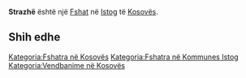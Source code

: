 {{Fshat në Kosovës
 | Emri                = Strazhë
| sqi_N_name = Strazhë
| sqi_N_FULL_NAME_RO = Strazhë
| sqi_N_FULL_NAME_ND_RO = Strazhe
| sqi_N_SORT_NAME_RG = STRAZHE
| sqi_N_FULL_NAME_RG = Strazhë
| sqi_N_FULL_NAME_ND_RG = Strazhe
| srp_N_name = Straža
| srp_N_FULL_NAME_RO = Straža
| srp_N_FULL_NAME_ND_RO = Straza
| srp_N_SORT_NAME_RG = STRAZA
| srp_N_FULL_NAME_RG = Straža
| srp_N_FULL_NAME_ND_RG = Straza
| srp_NS_name = Стража
| srp_NS_FULL_NAME_RO = Стража
| srp_NS_FULL_NAME_ND_RO = Стража
| srp_NS_SORT_NAME_RG = СТРАЖА
| srp_NS_FULL_NAME_RG = Стража
| srp_NS_FULL_NAME_ND_RG = Стража

 | Emri (Rasa dhanore) = 
 | Figura              = 
 | Shteti              = Kosovo
 | Komuna              = Istog
 | Kodi postar         = 
 | Sipërfaqja          = 

 | Popullsia           = 

 | Regj. i popullsisë  = 
 | Dend. e popullsisë  = 
 | Faqja zyrtare       = 
 <!--- Koordinatat ----> 
 | Gjerësia            = 42.527293
 | Gjatësia            = 21.434096
 | Lartësia            = 
}}
'''Strazhë''' është një [[Fshat]] në [[Istog]] të [[Kosovës]].

<!-- == Gjeografia == -->
<!-- == Historia == -->
<!-- == Demografia == -->
== Shih edhe ==
{{Komuna Istog}}
{{Kosovo-Administrata-Cung}}

[[Kategoria:Fshatra në Kosovës]]
[[Kategoria:Fshatra në Kommunes Istog]]
[[Kategoria:Vendbanime në Kosovës]]
